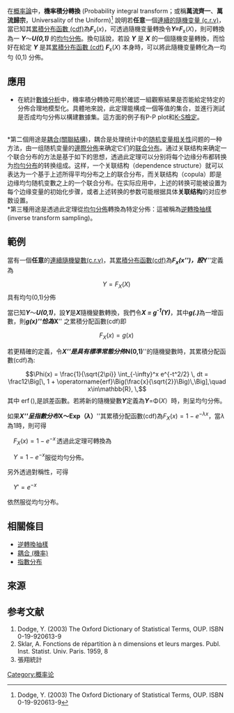 {{多個問題|
{{orphan|time=2018-12-03T15:31:41+00:00}}
{{More footnotes|time=2015-12-16T20:17:39+00:00}}
{{citation style|time=2015-08-16T09:19:59+00:00}}
}}
{{NoteTA
|G1=Math
|1=zh-cn:变换;zh-tw:轉換
|2=zh-cn:采样;zh-tw:抽樣
}}
在[[概率論|概率論]]中，'''機率積分轉換''' (Probability integral transform；或稱'''萬流齊一'''、'''萬流歸宗'''，Universality of the Uniform)<ref>Dodge, Y. (2003) The Oxford Dictionary of Statistical Terms, OUP. ISBN 0-19-920613-9</ref> 說明若'''任意'''一個[[隨機變量|連續的隨機变量 (c.r.v)]]，當已知其[[累積分布函數|累積分布函數 (cdf)]]為'''''F'''''<sub>x</sub>(''x'')，可透過隨機变量轉換令'''''Y=F'''''<sub>x</sub>(''X'')，則可轉換為一 '''''Y'''''～'''''U(0,1)''''' 的[[連續型均勻分布|均勻分佈]]。換句話說，若設 '''''Y''''' 是 '''''X''''' 的一個隨機变量轉換，而恰好在給定 '''''Y''''' 是其[[累積分布函數|累積分布函數 (cdf)]] '''''F'''''<sub>x</sub>(''X'') 本身時，可以將此隨機变量轉化為一均勻 (0,1) 分佈。

==應用==
*在統計[[數據分析|數據分析]]中，機率積分轉換可用於確認一組觀察結果是否能給定特定的分佈合理地模型化。具體地來說，此定理能構成一個等值的集合，並進行測試是否成均勻分佈以構建數據集。這方面的例子有P-P plot和[[柯爾莫諾夫-斯米爾諾夫檢驗|K-S檢定]]。
<br />
*第二個用途是[[耦合_(機率)|耦合(關聯結構)]]，耦合是处理统计中的[[随机变量|随机变量]][[相关性|相关性]]问题的一种方法，由一组随机变量的[[边缘分布|邊際分佈]]来确定它们的[[联合分布|联合分布]]。通过关联结构来确定一个联合分布的方法是基于如下的思想，透過此定理可以分别将每个边缘分布都转换为[[均勻分布|均勻分布]]的转换组成。这样，一个关联结构（dependence structure）就可以表达为一个基于上述所得平均分布之上的联合分布，而关联结构（copula）即是边缘均匀随机变數之上的一个联合分布。在实际应用中，上述的转换可能被设置为每个边缘变量的初始化步骤，或者上述转换的参数可能根据具体'''关联结构'''的对应参数设置。
<br />
*第三種用途是透過此定理從[[均勻分佈|均勻分佈]]轉換為特定分佈：這被稱為[[逆轉換抽樣|逆轉換抽樣]](inverse transform sampling)。

==範例==

當有一個'''任意'''的[[隨機變量|連續隨機變數(c.r.v)]]，其[[累積分布函數|累積分布函數(cdf)]]為'''''F'''''<sub>x</sub>(''x'')，設'''''Y'''''定義為

:<math>Y=F_X(X) \,</math>
具有均勻(0,1)分佈

當已知'''''Y'''''～'''''U(0,1)'''''，設'''''Y'''''是'''''X'''''隨機變數轉換，我們令''''' X = g<sup>-1</sup>(Y)'''''，其中'''''g(.)'''''為一增函數，則'''''g(x)'''''恰為'''''X'''''
之累積分配函數(cdf)即

:<math>F_X(x)=g(x) \,</math>

若更精確的定義，令'''''X'''''是具有標準常態分佈'''''N(0,1)'''''的隨機變數時，其累積分配函數(cdf)為:

:<math>\Phi(x) = \frac{1}{\sqrt{2\pi}} \int_{-\infty}^x e^{-t^2/2} \, dt 
            = \frac12\Big[\, 1 + \operatorname{erf}\Big(\frac{x}{\sqrt{2}}\Big)\,\Big],\quad x\in\mathbb{R},
\,</math>
其中 <math>\operatorname{erf}(),</math>是誤差函數。若將新的隨機變數'''''Y'''''定義為'''''Y'''''=Φ(''X''）時，則呈均勻分佈。

如果'''''X'''''呈指數分布'''''X～Exp（<math>\lambda</math>）'''''其累積分配函數(cdf)為<math>F_X(x)=1-e^{-\lambda x}</math>，當<math>\lambda</math>為1時，則可得

　<math>F_X(x)=1-e^{- x} \,</math>透過此定理可轉換為

　<math>Y=1-e^{- x}</math>服從均勻分佈。

另外透過對稱性，可得

　<math>Y'=e^{- x} \,</math>

依然服從均勻分布。

== 相關條目 ==
{{Portal|数学}}
*[[逆轉換抽樣|逆轉換抽樣]]
*[[耦合_(機率)|耦合 (機率)]]
*[[指數分布|指數分布]]

== 來源 ==
<references/>
== 参考文献 ==
# Dodge, Y. (2003) The Oxford Dictionary of Statistical Terms, OUP. ISBN 0-19-920613-9
# Sklar, A. Fonctions de répartition à n dimensions et leurs marges. Publ. Inst. Statist. Univ. Paris. 1959, 8
#張翔統計

[[Category:概率论|Category:概率论]]